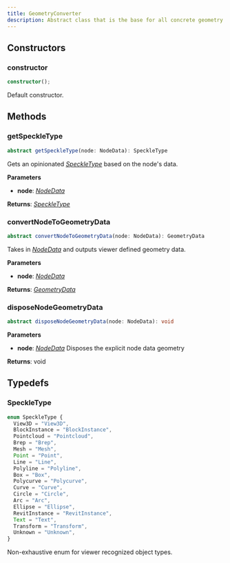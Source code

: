 ```yaml
---
title: GeometryConverter
description: Abstract class that is the base for all concrete geometry converter implementations.
---
```


## Constructors

### constructor

```typescript
constructor();
```

Default constructor.

## Methods

### getSpeckleType

```typescript
abstract getSpeckleType(node: NodeData): SpeckleType
```

Gets an opinionated [_SpeckleType_](/developers/viewer/geometry-converter-api#speckletype) based on the node's data.

**Parameters**

- **node**: [_NodeData_](/developers/viewer/world-tree-api#nodedata)

**Returns**: [_SpeckleType_](/developers/viewer/geometry-converter-api#speckletype)

### convertNodeToGeometryData

```typescript
abstract convertNodeToGeometryData(node: NodeData): GeometryData
```

Takes in [_NodeData_](/developers/viewer/world-tree-api#nodedata) and outputs viewer defined geometry data.

**Parameters**

- **node**: [_NodeData_](/developers/viewer/world-tree-api#nodedata)

**Returns**: [_GeometryData_](/developers/viewer/render-view-api#geometrydata)

### disposeNodeGeometryData

```typescript
abstract disposeNodeGeometryData(node: NodeData): void
```

**Parameters**

- **node**: [_NodeData_](/developers/viewer/world-tree-api#nodedata)
  Disposes the explicit node data geometry

**Returns**: void

## Typedefs

### SpeckleType

```typescript
enum SpeckleType {
  View3D = "View3D",
  BlockInstance = "BlockInstance",
  Pointcloud = "Pointcloud",
  Brep = "Brep",
  Mesh = "Mesh",
  Point = "Point",
  Line = "Line",
  Polyline = "Polyline",
  Box = "Box",
  Polycurve = "Polycurve",
  Curve = "Curve",
  Circle = "Circle",
  Arc = "Arc",
  Ellipse = "Ellipse",
  RevitInstance = "RevitInstance",
  Text = "Text",
  Transform = "Transform",
  Unknown = "Unknown",
}
```

Non-exhaustive enum for viewer recognized object types.
